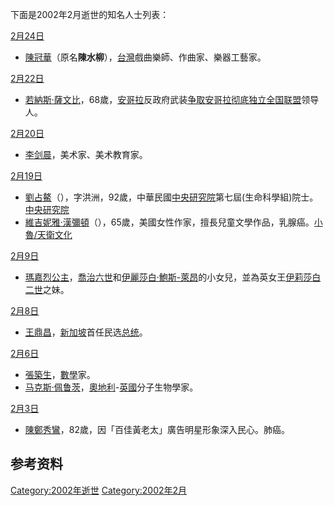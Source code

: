 <noinclude>{{MonthTOC|2002年|逝世人物列表}}

下面是2002年2月逝世的知名人士列表：
</noinclude>

;[[2月24日|2月24日]]
*[[陳冠華|陳冠華]]（原名'''陳水柳'''），[[台灣|台灣]]戲曲樂師、作曲家、樂器工藝家。

;[[2月22日|2月22日]]
*[[若納斯·薩文比|若納斯·薩文比]]，68歲，[[安哥拉|安哥拉]]反政府武装[[争取安哥拉彻底独立全国联盟|争取安哥拉彻底独立全国联盟]]领导人。

;[[2月20日|2月20日]]
*[[李剑晨|李剑晨]]，美术家、美术教育家。

;[[2月19日|2月19日]]
*[[劉占鰲|劉占鰲]]（{{lang-en|John C.N. Liu}}），字洪洲，92歲，中華民國[[中央研究院|中央研究院]]第七屆(生命科學組)院士。[https://academicians.sinica.edu.tw/index.php?func=1-D 中央研究院]{{Wayback|url=https://academicians.sinica.edu.tw/index.php?func=1-D |date=20161102125806 }}
*[[維吉妮雅·漢彌頓|維吉妮雅·漢彌頓]]（{{lang-en|Virginia Hamilton}}），65歲，美國女性作家，擅長兒童文學作品，乳腺癌。[https://www.tienwei.com.tw/article/article375 小魯/天衛文化]{{Wayback|url=https://www.tienwei.com.tw/article/article375 |date=20181002180628 }}

;[[2月9日|2月9日]]
*[[瑪嘉烈公主|瑪嘉烈公主]]，[[喬治六世|喬治六世]]和[[伊麗莎白·鮑斯-萊昂|伊麗莎白·鮑斯-萊昂]]的小女兒，並為英女王[[伊麗莎白二世_(英國)|伊莉莎白二世]]之妹。

;[[2月8日|2月8日]]
*[[王鼎昌|王鼎昌]]，[[新加坡|新加坡]]首任民选[[新加坡总统列表|总统]]。

;[[2月6日|2月6日]]
*[[張築生|張築生]]，[[數學|數學]]家。
*[[马克斯·佩鲁茨|马克斯·佩鲁茨]]，[[奧地利|奧地利]]-[[英國|英國]]分子生物學家。

;[[2月3日|2月3日]]
*[[陳鄭秀鸞|陳鄭秀鸞]]，82歲，因「百佳黃老太」廣告明星形象深入民心。肺癌。

== 参考资料 ==
{{reflist}}

{{各年各月份逝世人物}}

[[Category:2002年逝世|Category:2002年逝世]]
[[Category:2002年2月|Category:2002年2月]]